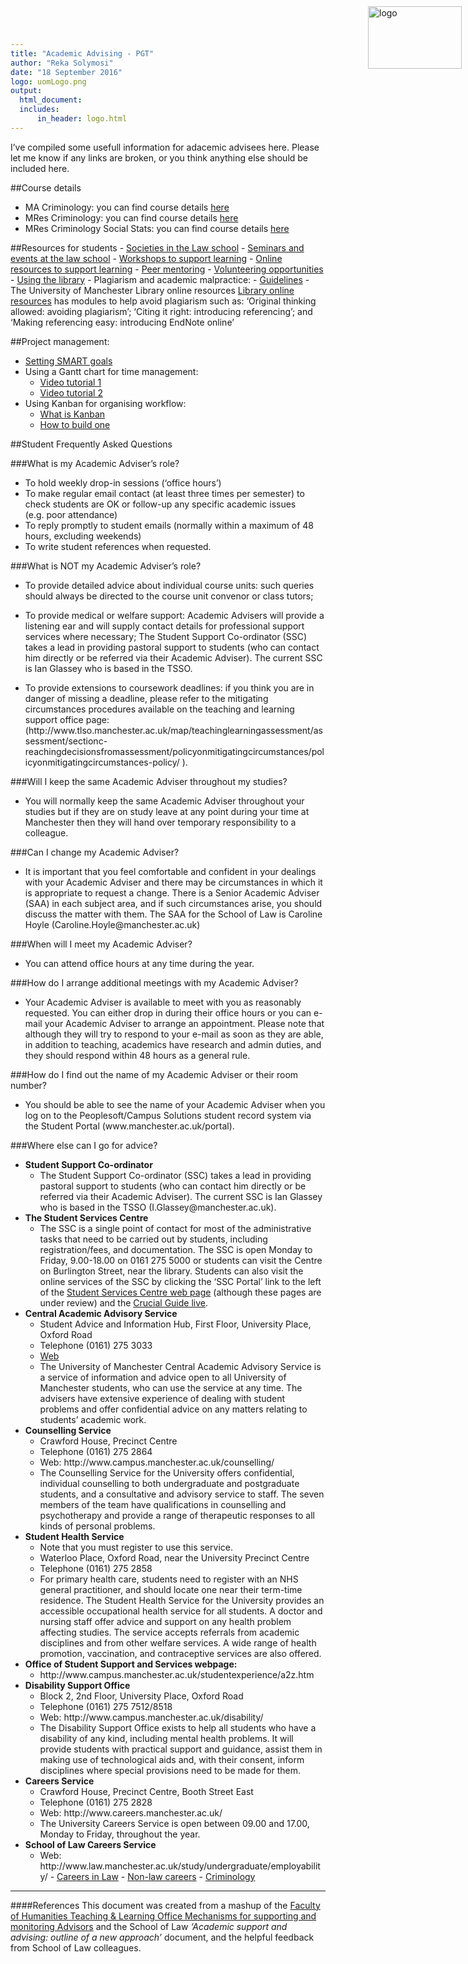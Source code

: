 ```yaml
---
title: "Academic Advising - PGT"
author: "Reka Solymosi"
date: "18 September 2016"
logo: uomLogo.png
output:
  html_document:
  includes:
      in_header: logo.html
---
```

<img src="logo_navbar" alt="logo" height="100" width="150" style="position:absolute;top:10px;right:10px;" />

<!-- Wat do

- http://www.humanities.manchester.ac.uk/tandl/resources/personalisedlearning/academicadvising/supporting/ -->

I've compiled some usefull information for adacemic advisees here. Please let me know if any links are broken, or you think anything else should be included here. 

##Course details

- MA Criminology:  you can find course details [here](http://www.manchester.ac.uk/study/masters/courses/list/09778/ma-criminology/course-details/)
- MRes Criminology:  you can find course details [here](http://www.manchester.ac.uk/study/masters/courses/list/09782/mres-criminology/course-details/#course-profile)
- MRes Criminology Social Stats:  you can find course details [here](http://www.manchester.ac.uk/study/masters/courses/list/10377/mres-criminology-social-statistics/course-details/#course-profile)


<!-- - BASS Criminology & Quantitative Methods: you can find course details [here](http://www.manchester.ac.uk/study/undergraduate/courses/2017/09769/bass-criminology-and-quantitative-methods/course-details/#course-profile)
- LLB Law with Criminology: you can find course details [here](http://www.manchester.ac.uk/study/undergraduate/courses/2017/09673/llb-law-with-criminology/course-details/#course-profile) -->

##Resources for students
- [Societies in the Law school](http://www.law.manchester.ac.uk/study/discover/enrich/societies/)
- [Seminars and events at the law school](http://www.law.manchester.ac.uk/connect/events/)
- [Workshops to support learning](http://www.library.manchester.ac.uk/using-the-library/students/training-and-skills-support/my-learning-essentials/workshops/)
- [Online resources to support learning](http://www.library.manchester.ac.uk/using-the-library/students/training-and-skills-support/my-learning-essentials/online-resources/) 
- [Peer mentoring](http://www.peersupport.manchester.ac.uk/what-is-peer-support/what-is-peer-mentoring/)
- [Volunteering opportunities](http://www.volunteers.manchester.ac.uk/)
- [Using the library](http://www.library.manchester.ac.uk/using-the-library/students/initiatives/get-started/)
- Plagiarism and academic malpractice:
    - [Guidelines](http://documents.manchester.ac.uk/display.aspx?DocID=2870)
    - The University of Manchester Library online resources [Library online resources](http://www.library.manchester.ac.uk/services-and-support/students/support-for-your-studies/my-learning-essentials) has modules to help avoid plagiarism such as: 'Original thinking allowed: avoiding plagiarism'; 'Citing it right: introducing referencing'; and 'Making referencing easy: introducing EndNote online'

##Project management:

- [Setting SMART goals](https://www.projectsmart.co.uk/smart-goals.php) 
- Using a Gantt chart for time management: 
    - [Video tutorial 1](https://www.youtube.com/watch?v=rm_iWKoOd0U)
    - [Video tutorial 2](https://www.youtube.com/watch?v=ADK58IRPKh8)
- Using Kanban for organising workflow:
    - [What is Kanban](https://www.youtube.com/watch?v=ZYzRHH-fdf8)
    - [How to build one](https://www.youtube.com/watch?v=WQaomFkL5jg)

##Student Frequently Asked Questions

###What is my Academic Adviser’s role?

- To hold weekly drop-in sessions (‘office hours’)
- To make regular email contact (at least three times per semester) to check students are OK or follow-up any specific academic issues (e.g. poor attendance)
- To reply promptly to student emails (normally within a maximum of 48 hours, excluding weekends)
- To write student references when requested.

###What is NOT my Academic Adviser’s role?

- To provide detailed advice about individual course units: such queries should always be directed to the course unit convenor or class tutors;

- To provide medical or welfare support: Academic Advisers will provide a listening ear and will supply contact details for professional support services where necessary;  The Student Support Co-ordinator (SSC) takes a lead in providing pastoral support to students (who can contact him directly or be referred via their Academic Adviser). The current SSC is Ian Glassey who is based in the TSSO.

- To provide extensions to coursework deadlines: if you think you are in danger of missing a deadline, please refer to the mitigating circumstances procedures available on the teaching and learning support office page:  (http://www.tlso.manchester.ac.uk/map/teachinglearningassessment/assessment/sectionc-reachingdecisionsfromassessment/policyonmitigatingcircumstances/policyonmitigatingcircumstances-policy/
).

###Will I keep the same Academic Adviser throughout my studies?

- You will normally keep the same Academic Adviser throughout your studies but if they are on study leave at any point during your time at Manchester then they will hand over temporary responsibility to a colleague.

###Can I change my Academic Adviser?

- It is important that you feel comfortable and confident in your dealings with your Academic Adviser and there may be circumstances in which it is appropriate to request a change.  There is a Senior Academic Adviser (SAA) in each subject area, and if such circumstances arise, you should discuss the matter with them. The SAA for the School of Law is Caroline Hoyle (Caroline.Hoyle@manchester.ac.uk)

###When will I meet my Academic Adviser?

- You can attend office hours at any time during the year.

###How do I arrange additional meetings with my Academic Adviser?

- Your Academic Adviser is available to meet with you as reasonably requested. You can either drop in during their office hours or you can e-mail your Academic Adviser to arrange an appointment. Please note that although they will try to respond to your e-mail as soon as they are able, in addition to teaching, academics have research and admin duties, and they should respond within 48 hours as a general rule.

###How do I find out the name of my Academic Adviser or their room number?

- You should be able to see the name of your Academic Adviser when you log on to the Peoplesoft/Campus Solutions student record system via the Student Portal (www.manchester.ac.uk/portal).

###Where else can I go for advice?

- **Student Support Co-ordinator**
    - The Student Support Co-ordinator (SSC) takes a lead in providing pastoral support to students (who can contact him directly or be referred via their Academic Adviser). The current SSC is Ian Glassey who is based in the TSSO (I.Glassey@manchester.ac.uk).

- **The Student Services Centre**
    - The SSC is a single point of contact for most of the administrative tasks that need to be carried out by students, including registration/fees, and documentation.  The SSC is open Monday to Friday, 9.00-18.00 on 0161 275 5000 or students can visit the Centre on Burlington Street, near the library.  Students can also visit the online services of the SSC by clicking the 'SSC Portal' link to the left of the [Student Services Centre web page](http://www.campus.manchester.ac.uk/ssc/)  (although these pages are under review) and the [Crucial Guide live](http://www.studentnet.manchester.ac.uk/crucial-guide/).
    
- **Central Academic Advisory Service**
    - Student Advice and Information Hub, First Floor, University Place, Oxford Road
    - Telephone (0161) 275 3033
    - [Web](http://www.campus.manchester.ac.uk/academicadvisoryservice/)
    - The University of Manchester Central Academic Advisory Service is a service of information and advice open to all University of Manchester students, who can use the service at any time.  The advisers have extensive experience of dealing with student problems and offer confidential advice on any matters relating to students' academic work.

- **Counselling Service**
    - Crawford House, Precinct Centre
    - Telephone (0161) 275 2864
    - Web:  http://www.campus.manchester.ac.uk/counselling/
    - The Counselling Service for the University offers confidential, individual counselling to both undergraduate and postgraduate students, and a consultative and advisory service to staff.  The seven members of the team have qualifications in counselling and psychotherapy and provide a range of therapeutic responses to all kinds of personal problems.
    
- **Student Health Service**
    - Note that you must register to use this service.
    - Waterloo Place, Oxford Road, near the University Precinct Centre
    - Telephone (0161) 275 2858
    - For primary health care, students need to register with an NHS general practitioner, and should locate one near their term-time residence. The Student Health Service for the University provides an accessible occupational health service for all students.  A doctor and nursing staff offer advice and support on any health problem affecting studies.  The service accepts referrals from academic disciplines and from other welfare services.  A wide range of health promotion, vaccination, and contraceptive services are also offered.
    
- **Office of Student Support and Services webpage:**
    - http://www.campus.manchester.ac.uk/studentexperience/a2z.htm
    
- **Disability Support Office**
    - Block 2, 2nd Floor, University Place, Oxford Road
    - Telephone (0161) 275 7512/8518
    - Web:    http://www.campus.manchester.ac.uk/disability/
    - The Disability Support Office exists to help all students who have a disability of any kind, including mental health problems. It will provide students with practical support and guidance, assist them in making use of technological aids and, with their consent, inform disciplines where special provisions need to be made for them.

- **Careers Service**
    - Crawford House, Precinct Centre, Booth Street East
    - Telephone (0161) 275 2828
    - Web: http://www.careers.manchester.ac.uk/
    - The University Careers Service is open between 09.00 and 17.00, Monday to Friday, throughout the year.

- **School of Law Careers Service**
    - Web: http://www.law.manchester.ac.uk/study/undergraduate/employability/
          - [Careers in Law](http://documents.manchester.ac.uk/display.aspx?DocID=22668)
          - [Non-law careers](http://documents.manchester.ac.uk/display.aspx?DocID=22669)
          - [Criminology](http://documents.manchester.ac.uk/display.aspx?DocID=22658%20)
    



______________________________________________________    
####References
This document was created from a mashup of the [Faculty of Humanities Teaching & Learning Office Mechanisms for supporting and monitoring Advisors](http://www.humanities.manchester.ac.uk/tandl/resources/personalisedlearning/academicadvising/supporting/) and the School of Law *'Academic support and advising: outline of a new approach'* document, and the helpful feedback from School of Law colleagues. 